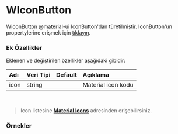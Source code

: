 
# WIconButton

WIconButton @material-ui IconButton'dan türetilmiştir.
IconButton'un propertylerine erişmek için [tıklayın](https://material-ui.com/api/icon-button/).

### Ek Özellikler

Eklenen ve değiştirilen özellikler aşağıdaki gibidir:

| Adı                 | Veri Tipi                                                     | Default | Açıklama                                        |
|:--------------------|:--------------------------------------------------------------|:--------|:------------------------------------------------|
| icon                | string                                                        |         | Material icon kodu                              |

<br/>

> Icon listesine [__Material Icons__](https://material.io/tools/icons/?style=baseline) adresinden erişebilirsiniz.

### Örnekler

<WPlayground header="Temel Kullanım">
<WIconButton style={{margin:10}} icon="send"/>
<WIconButton style={{margin:10}} color="secondary" icon="code"/>
<WIconButton style={{margin:10}} disabled={true} icon="block"/>
</WPlayground><br/>
